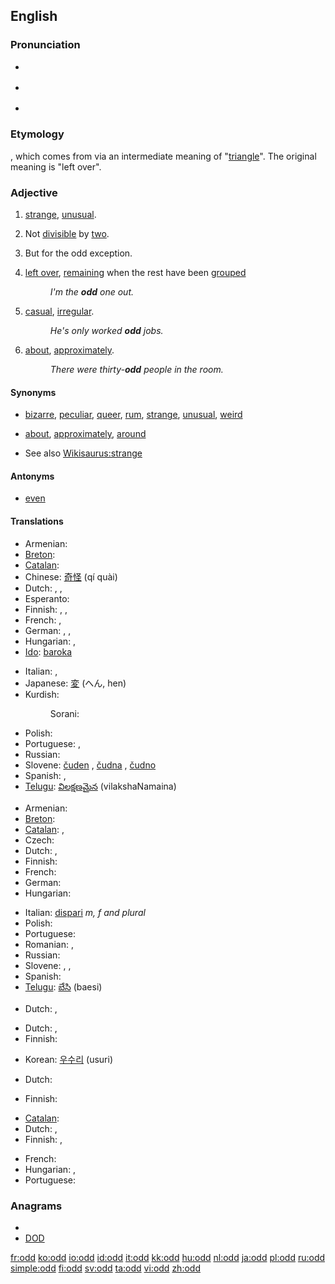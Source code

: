 {{also|odds|Odd}}
==English==

===Pronunciation===
* {{a|UK}} {{IPA|/ɒd/}} {{SAMPA|/Qd/}}
* {{a|US}} {{IPA|/ɑd/}} {{SAMPA|/Ad/}}
* {{audio|en-us-odd.ogg|Audio (US)}}
*: {{rhymes|ɒd}}

===Etymology===
{{etyl|non}} {{term|oddi||third or additional number|lang=non}}, which comes from {{term|oddr||point of a weapon|lang=non}} via an intermediate meaning of "[[triangle]]". The original meaning is "left over".

===Adjective===
{{en-adj|er}}

# [[strange]], [[unusual]].
# {{arithmetic|not comparable}} Not [[divisible]] by [[two]].
# {{rare}} But for the odd exception. <!--self-referential definition?-->
# [[left over]], [[remain]]ing when the rest have been [[grouped]]
#: ''I'm the '''odd''' one out.''
# [[casual]], [[irregular]].
#: ''He's only worked '''odd''' jobs.''
# {{context|in combination with a number|not comparable}} [[about]], [[approximately]].
#: ''There were thirty-'''odd''' people in the room.''

====Synonyms====
* {{sense|strange}} [[bizarre]], [[peculiar]], [[queer]], [[rum]], [[strange]], [[unusual]], [[weird]]
* {{sense|about}} [[about]], [[approximately]], [[around]]
* See also [[Wikisaurus:strange]]

====Antonyms====
* {{sense|not divisible by two}} [[even]]

====Translations====
{{trans-top|strange}}
* Armenian: {{t-|hy|տարօրինակ|tr=taròrinak}}
* [[Breton]]: {{t|br|Iskis|xs=Breton}}
* [[Catalan]]: {{t+|ca|estrany|m}}
* Chinese: [[奇怪]] (qí quài)
* Dutch: {{t+|nl|vreemd}}, {{t+|nl|merkwaardig}}, {{t+|nl|raar}}
* Esperanto: {{t-|eo|stranga|xs=Esperanto}}
* Finnish: {{t+|fi|outo}}, {{t+|fi|kummallinen}}, {{t+|fi|omituinen}}
* French: {{t+|fr|bizarre}}, {{t+|fr|étrange}}
* German: {{t+|de|seltsam}}, {{t+|de|merkwürdig}}, {{t+|de|komisch}}
* Hungarian: {{t+|hu|furcsa}},  {{t+|hu|fura}}
* [[Ido]]: [[baroka]]
{{trans-mid}}
* Italian: {{t+|it|strano}}, {{t+|it|strambo}}
* Japanese: [[変]] (へん, hen)
* Kurdish:
*: Sorani: {{t|ku|سه‌یر|tr=sair|sc=ku-Arab}}
* Polish: {{t+|pl|dziwny}}
* Portuguese: {{t+|pt|estranho}}, {{t+|pt|raro}}
* Russian: {{t+|ru|странный}}
* Slovene: [[čuden]] {{m}}, [[čudna]] {{f}}, [[čudno]] {{n}}
* Spanish: {{t-|es|extraño}}, {{t+|es|raro}}
* [[Telugu]]: [[విలక్షణమైన]] (vilakshaNamaina)
{{trans-bottom}}

{{trans-top|not divisible by two}}
* Armenian: {{t-|hy|կենտ|tr=kent}}
* [[Breton]]: {{t-|br|impar|xs=Breton}}
* [[Catalan]]: {{t|ca|imparell|m}}, {{t|ca|senar|m|f}}
* Czech: {{t-|cs|lichý|m}}
* Dutch: {{t+|nl|oneven}}, {{t-|nl|onpaar}}
* Finnish: {{t+|fi|pariton}}
* French: {{t+|fr|impair}}
* German: {{t+|de|ungerade}}
* Hungarian: {{t|hu|páratlan}}
{{trans-mid}}
* Italian: [[dispari]] ''m, f and plural''
* Polish: {{t-|pl|nieparzysty}}
* Portuguese: {{t-|pt|Ímpar}}
* Romanian: {{t-|ro|impar|m}},  {{t|ro|impară|f}}
* Russian: {{t+|ru|нечётный}}
* Slovene: {{t-|sl|lih|m}}, {{t-|sl|liha|f}}, {{t-|sl|liho|n}}
* Spanish: {{t-|es|impar}}
* [[Telugu]]: [[బేసి]] (baesi)
{{trans-bottom}}

{{trans-top|rare: but for the odd exception}}
* Dutch: {{t+|nl|uitzonderlijk}}, {{t+|nl|zeldzaam}}
{{trans-mid}}
{{trans-bottom}}

{{trans-top|left over after others have been grouped}}
* Dutch: {{t-|nl|overblijvend}}, {{t-|nl|resterend}}
* Finnish: {{t+|fi|pariton}}
{{trans-mid}}
* Korean: [[우수리]] (usuri)
{{trans-bottom}}

{{trans-top|casual, irregular}}
* Dutch: {{t-|nl|onregelmatig}}
{{trans-mid}}
* Finnish: {{t+|fi|satunnainen}}
{{trans-bottom}}

{{trans-top|about}}
* [[Catalan]]: {{t|ca|aproximadament}}
* Dutch: {{t-|nl|bij benadering}}, {{t+|nl|ongeveer}}
* Finnish: {{t+|fi|noin}}, {{t+|fi|suunnilleen}}
{{trans-mid}}
* French: {{t+|fr|à peu près}}
* Hungarian: {{t|hu|valahány}},  {{t|hu|egynéhány}}
* Portuguese: {{t+|pt|aproximadamente}}
{{trans-bottom}}

===Anagrams===
* {{alphagram|[[DDO#English|DDO]]}} 
* [[DOD#English|DOD]]

[[fr:odd]]
[[ko:odd]]
[[io:odd]]
[[id:odd]]
[[it:odd]]
[[kk:odd]]
[[hu:odd]]
[[nl:odd]]
[[ja:odd]]
[[pl:odd]]
[[ru:odd]]
[[simple:odd]]
[[fi:odd]]
[[sv:odd]]
[[ta:odd]]
[[vi:odd]]
[[zh:odd]]